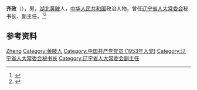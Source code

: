 {{Otheruses|other=名为齐政的其他人物|齐政}}

'''齐政'''（{{bd|1931年||2019年|5月24日|catIdx=Qi}}），男，[[湖北|湖北]][[黄陂区|黄陂]]人，[[中华人民共和国|中华人民共和国]]政治人物，曾任[[辽宁省人大常委会|辽宁省人大常委会]]秘书长、副主任。<ref>{{Cite book|title=中华人民共和国职官志|author=何虎生, 李耀东, 向常福主编|publisher=中国社会出版社|year=2003|isbn=9787800883934|location=北京|pages=}}</ref><ref>{{Cite web|title=辽宁省人大常委会原副主任齐政逝世，享年88岁|url=https://www.thepaper.cn/newsDetail_forward_3549263|accessdate=2020-08-10|work=澎湃新闻}}</ref>

== 参考资料 ==
{{reflist}}

{{中国人物小作品}}

{{Authority control}}
{{DEFAULTSORT:Qi齐}}
[[Category:齊姓|Zheng]]
[[Category:黄陂人|Category:黄陂人]]
[[Category:中国共产党党员_(1953年入党)|Category:中国共产党党员 (1953年入党)]]
[[Category:辽宁省人大常委会秘书长|Category:辽宁省人大常委会秘书长]]
[[Category:辽宁省人大常委会副主任|Category:辽宁省人大常委会副主任]]